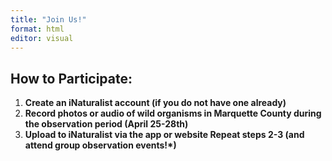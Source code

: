 ```yaml
---
title: "Join Us!"
format: html
editor: visual
---
```


## How to Participate:

1.  **Create an iNaturalist account (if you do not have one already)**
2.  **Record photos or audio of wild organisms in Marquette County during the observation period (April 25-28th)**
3.  **Upload to iNaturalist via the app or website Repeat steps 2-3 (and attend group observation events!\*)**
